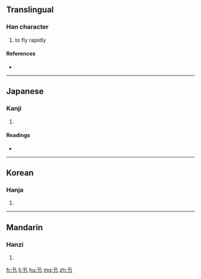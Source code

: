 ==Translingual==

===Han character===
{{Han char|rn=24|rad=十|as=01|sn=3|four=|canj=弓十 (NJ)}}

# to fly rapidly

====References====
* {{Han ref|kx=0155.180|dkj=02696|dj=0351.010|hdz=10050.030|uh=5342|ud=21314}}

----

==Japanese==

===Kanji===
{{ja-kanji|grade=|rs=十01}}

# {{defn|Japanese|sort=十01}}

====Readings====
* {{ja-readings|on=[[しん]] (shin)|kun=[[とぶ]] (tobu)}}

----

==Korean==

===Hanja===
{{ko-hanja|hangeul=신|rv=sin|mr=sin}}

# {{defn|Korean|sort=十01}}

----

==Mandarin==

===Hanzi===
{{cmn-hanzi|pin=[[xìn]] ([[xin4]])|wg=hsin<sup>4</sup>}}

# {{defn|Mandarin|sort=十01}}

[[fr:卂]]
[[li:卂]]
[[hu:卂]]
[[mg:卂]]
[[zh:卂]]